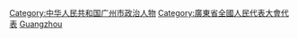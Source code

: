 [[Category:中华人民共和国广州市政治人物|Category:中华人民共和国广州市政治人物]]
[[Category:廣東省全國人民代表大會代表|Category:廣東省全國人民代表大會代表]]
[[Category:已取消的全國人大代表|Guangzhou]]